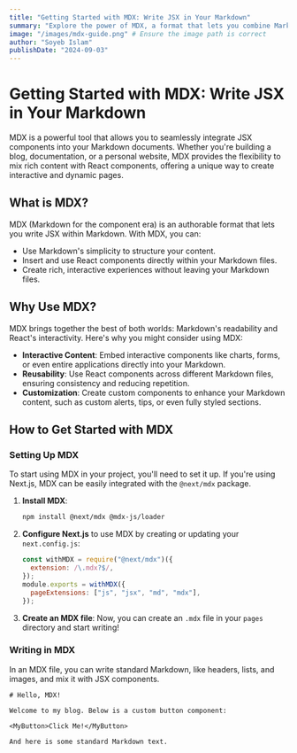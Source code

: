 ```yaml
---
title: "Getting Started with MDX: Write JSX in Your Markdown"
summary: "Explore the power of MDX, a format that lets you combine Markdown with JSX, allowing you to create dynamic, interactive content effortlessly."
image: "/images/mdx-guide.png" # Ensure the image path is correct
author: "Soyeb Islam"
publishDate: "2024-09-03"
---
```


# Getting Started with MDX: Write JSX in Your Markdown

MDX is a powerful tool that allows you to seamlessly integrate JSX components into your Markdown documents. Whether you're building a blog, documentation, or a personal website, MDX provides the flexibility to mix rich content with React components, offering a unique way to create interactive and dynamic pages.

## What is MDX?

MDX (Markdown for the component era) is an authorable format that lets you write JSX within Markdown. With MDX, you can:

- Use Markdown's simplicity to structure your content.
- Insert and use React components directly within your Markdown files.
- Create rich, interactive experiences without leaving your Markdown files.

## Why Use MDX?

MDX brings together the best of both worlds: Markdown's readability and React's interactivity. Here's why you might consider using MDX:

- **Interactive Content**: Embed interactive components like charts, forms, or even entire applications directly into your Markdown.
- **Reusability**: Use React components across different Markdown files, ensuring consistency and reducing repetition.
- **Customization**: Create custom components to enhance your Markdown content, such as custom alerts, tips, or even fully styled sections.

<Counter />

## How to Get Started with MDX

### Setting Up MDX

To start using MDX in your project, you'll need to set it up. If you're using Next.js, MDX can be easily integrated with the `@next/mdx` package.

1. **Install MDX**:

   ```bash
   npm install @next/mdx @mdx-js/loader
   ```

2. **Configure Next.js** to use MDX by creating or updating your `next.config.js`:

   ```javascript
   const withMDX = require("@next/mdx")({
     extension: /\.mdx?$/,
   });
   module.exports = withMDX({
     pageExtensions: ["js", "jsx", "md", "mdx"],
   });
   ```

3. **Create an MDX file**:
   Now, you can create an `.mdx` file in your `pages` directory and start writing!

### Writing in MDX

In an MDX file, you can write standard Markdown, like headers, lists, and images, and mix it with JSX components.

```mdx
# Hello, MDX!

Welcome to my blog. Below is a custom button component:

<MyButton>Click Me!</MyButton>

And here is some standard Markdown text.
```
